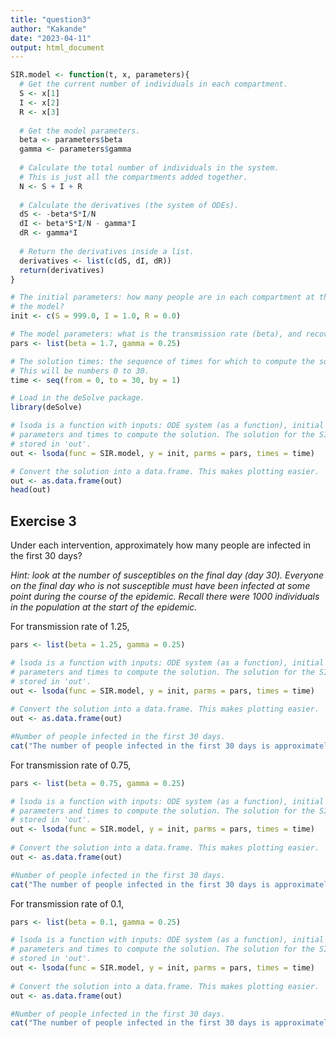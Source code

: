 ---
title: "question3"
author: "Kakande"
date: "2023-04-11"
output: html_document
---
```{r}
SIR.model <- function(t, x, parameters){ 
  # Get the current number of individuals in each compartment.
  S <- x[1]
  I <- x[2]
  R <- x[3]
  
  # Get the model parameters.
  beta <- parameters$beta
  gamma <- parameters$gamma
  
  # Calculate the total number of individuals in the system.
  # This is just all the compartments added together.
  N <- S + I + R
  
  # Calculate the derivatives (the system of ODEs).
  dS <- -beta*S*I/N
  dI <- beta*S*I/N - gamma*I
  dR <- gamma*I
  
  # Return the derivatives inside a list.
  derivatives <- list(c(dS, dI, dR))
  return(derivatives)
}
```

```{r}
# The initial parameters: how many people are in each compartment at the start of
# the model?
init <- c(S = 999.0, I = 1.0, R = 0.0)

# The model parameters: what is the transmission rate (beta), and recovery rate (gamma).
pars <- list(beta = 1.7, gamma = 0.25)

# The solution times: the sequence of times for which to compute the solution.
# This will be numbers 0 to 30.
time <- seq(from = 0, to = 30, by = 1)
```

```{r}
# Load in the deSolve package.
library(deSolve)

# lsoda is a function with inputs: ODE system (as a function), initial conditions,
# parameters and times to compute the solution. The solution for the SIR model is
# stored in 'out'.
out <- lsoda(func = SIR.model, y = init, parms = pars, times = time)

# Convert the solution into a data.frame. This makes plotting easier.
out <- as.data.frame(out)
head(out)

```


## Exercise 3
Under each intervention, approximately how many people are infected in the first
30 days?

*Hint: look at the number of susceptibles on the final day (day 30). Everyone on the final day who is not susceptible must have been infected at some point during the course of the epidemic. Recall there were 1000 individuals in the population at the start of the epidemic.*

For transmission rate of 1.25,
```{r}
pars <- list(beta = 1.25, gamma = 0.25)

# lsoda is a function with inputs: ODE system (as a function), initial conditions,
# parameters and times to compute the solution. The solution for the SIR model is
# stored in 'out'.
out <- lsoda(func = SIR.model, y = init, parms = pars, times = time)
  
# Convert the solution into a data.frame. This makes plotting easier.
out <- as.data.frame(out)

#Number of people infected in the first 30 days.
cat("The number of people infected in the first 30 days is approximately " , ceiling(1000-out[31,2]),".\n", sep = "")
```
For transmission rate of 0.75,
```{r}
pars <- list(beta = 0.75, gamma = 0.25)

# lsoda is a function with inputs: ODE system (as a function), initial conditions,
# parameters and times to compute the solution. The solution for the SIR model is
# stored in 'out'.
out <- lsoda(func = SIR.model, y = init, parms = pars, times = time)
  
# Convert the solution into a data.frame. This makes plotting easier.
out <- as.data.frame(out)

#Number of people infected in the first 30 days.
cat("The number of people infected in the first 30 days is approximately " , ceiling(1000-out[31,2]),".\n", sep = "")
```

For transmission rate of 0.1,
```{r}
pars <- list(beta = 0.1, gamma = 0.25)

# lsoda is a function with inputs: ODE system (as a function), initial conditions,
# parameters and times to compute the solution. The solution for the SIR model is
# stored in 'out'.
out <- lsoda(func = SIR.model, y = init, parms = pars, times = time)
  
# Convert the solution into a data.frame. This makes plotting easier.
out <- as.data.frame(out)

#Number of people infected in the first 30 days.
cat("The number of people infected in the first 30 days is approximately " , ceiling(1000-out[31,2]),".\n", sep = "")
```